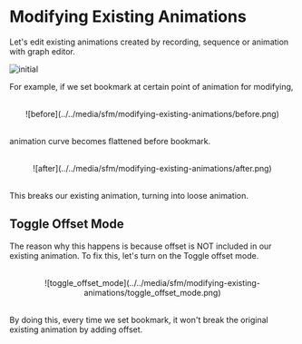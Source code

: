# Modifying Existing Animations

Let's edit existing animations created by recording, sequence or animation with graph editor.

![initial](../../media/sfm/modifying-existing-animations/initial.png)

For example, if we set bookmark at certain point of animation for modifying,

<br />

<center>
  ![before](../../media/sfm/modifying-existing-animations/before.png)
</center>

<br />

animation curve becomes flattened before bookmark.

<br />

<center>
  ![after](../../media/sfm/modifying-existing-animations/after.png)
</center>

<br />

This breaks our existing animation, turning into loose animation.

## Toggle Offset Mode

The reason why this happens is because offset is NOT included in our existing animation.
To fix this, let's turn on the Toggle offset mode.

<br />

<center>
  ![toggle_offset_mode](../../media/sfm/modifying-existing-animations/toggle_offset_mode.png)
</center>

<br />

By doing this, every time we set bookmark, it won't break the original existing animation by adding offset.
